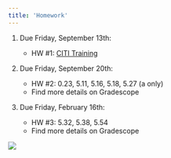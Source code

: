 ```yaml
---
title: 'Homework'
---
```


1.  Due Friday, September 13th:

    -   HW #1: [CITI Training](pdfs/HW 1_CITI Training.pdf)

2.  Due Friday, September 20th:

    -   HW #2: 0.23, 5.11, 5.16, 5.18, 5.27 (a only)
    -   Find more details on Gradescope

3.  Due Friday, February 16th:

    -   HW #3: 5.32, 5.38, 5.54 
    -   Find more details on Gradescope

<!-- 4.  Due Friday, February 23rd: -->

<!--     -   HW #4: 5.59, 5.60, 5.70, 5.36, 5.43 -->

<!-- 5.  Due Friday, March 8th: -->

<!--     -   HW #5: 5.46, 6.12, 6.13, 6.15, 6.16, 6.31 (a-b only) -->

<!-- 6.  Due Friday, April 5th: -->

<!--     -   HW #6: 6.1, 6.5, 6.26, 6.36, 6.37 -->

<!-- 7.  Due Friday, April 12th: -->

<!--     -   HW #7: 7.5, 7.7, 7.8, 7.11, 7.12, find a peer-reviewed journal article that uses ANOVA and include a link. -->

<!-- 8.  Due Friday, April 26th: -->

<!--     -   HW #8: 7.20, 7.21, 7.22, 7.34, 7.38 -->

<!-- 9.  (Extra credit) Due Thursday, May 9th (3:00 pm): -->

<!--     -   HW #9: 8.1, 8.3, 8.6, 8.12, 8.14 -->

![](https://c.tenor.com/xATuBt2dRhwAAAAM/kitten-cat.gif)
